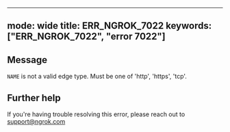 
---
mode: wide
title: ERR_NGROK_7022
keywords: ["ERR_NGROK_7022", "error 7022"]
---

## Message
`NAME` is not a valid edge type. Must be one of 'http', 'https', 'tcp'.




## Further help
If you're having trouble resolving this error, please reach out to [support@ngrok.com](mailto:support@ngrok.com?subject=Help%20with%20ERR_NGROK_7022)

